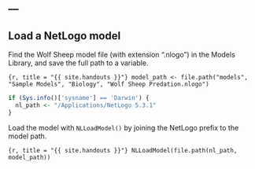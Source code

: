 ---
---

## Load a NetLogo model

Find the Wolf Sheep model file (with extension ".nlogo") in the Models Library, and save the full path to a variable.

```{r, title = "{{ site.handouts }}"}
model_path <- file.path("models", "Sample Models", "Biology", "Wolf Sheep Predation.nlogo")
```

```r
if (Sys.info()['sysname'] == 'Darwin') {
  nl_path <- "/Applications/NetLogo 5.3.1"
}
```

Load the model with `NLLoadModel()` by joining the NetLogo prefix to the model path.

```{r, title = "{{ site.handouts }}"}
NLLoadModel(file.path(nl_path, model_path))
```
